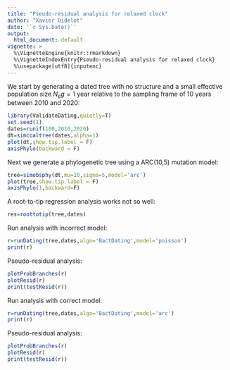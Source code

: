 ```yaml
---
title: "Pseudo-residual analysis for relaxed clock"
author: "Xavier Didelot"
date: '`r Sys.Date()`'
output:
  html_document: default
vignette: >
  %\VignetteEngine{knitr::rmarkdown}
  %\VignetteIndexEntry{Pseudo-residual analysis for relaxed clock}
  %\usepackage[utf8]{inputenc}
---
```


We start by generating a dated tree with no structure and a small effective population size 
$N_e g=1$ year relative to the sampling frame of 10 years between 2010 and 2020:

```r
library(ValidateDating,quietly=T)
set.seed(1)
dates=runif(100,2010,2020)
dt=simcoaltree(dates,alpha=1)
plot(dt,show.tip.label = F)
axisPhylo(backward = F)
```

Next we generate a phylogenetic tree using a ARC(10,5) mutation model:
```r
tree=simobsphy(dt,mu=10,sigma=5,model='arc')
plot(tree,show.tip.label = F)
axisPhylo(1,backward=F)
```

A root-to-tip regression analysis works not so well:

```r
res=roottotip(tree,dates)
```

Run analysis with incorrect model:
```r
r=runDating(tree,dates,algo='BactDating',model='poisson')
print(r)
```

Pseudo-residual analysis:
```r
plotProbBranches(r)
plotResid(r)
print(testResid(r))
```

Run analysis with correct model:
```r
r=runDating(tree,dates,algo='BactDating',model='arc')
print(r)
```

Pseudo-residual analysis:
```r
plotProbBranches(r)
plotResid(r)
print(testResid(r))
```
